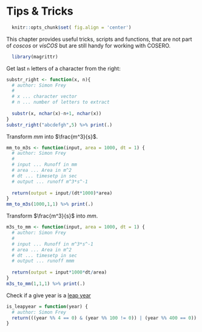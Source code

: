 # Tips & Tricks
```r
  knitr::opts_chunk$set( fig.align = 'center')
```

This chapter provides useful tricks, scripts and functions, that are not part 
of *coscos* or *visCOS* but are still handy for working with COSERO.

```r
  library(magrittr)
```

Get last `n` letters of a character from the right: 
```r
substr_right <- function(x, n){
  # author: Simon Frey
  #
  # x ... character vector 
  # n ... number of letters to extract
  
  substr(x, nchar(x)-n+1, nchar(x))
}
substr_right("abcdefgh",5) %>% print(.)
```

Transform $mm$ into $\frac{m^3}{s}$.
```r
mm_to_m3s <- function(input, area = 1000, dt = 1) {
  # author: Simon Frey
  #
  # input ... Runoff in mm
  # area ... Area in m^2
  # dt ... timesetp in sec
  # output ... runoff m^3*s^-1
  
  return(output = input/(dt*1000)*area)
}
mm_to_m3s(1000,1,1) %>% print(.)
```

Transform  $\frac{m^3}{s}$ into $mm$.
```r
m3s_to_mm <- function(input, area = 1000, dt = 1) {
  # author: Simon Frey
  #
  # input ... Runoff in m^3*s^-1
  # area ... Area in m^2
  # dt ... timesetp in sec
  # output ... runoff mmm
  
  return(output = input*1000*dt/area)
}
m3s_to_mm(1,1,1) %>% print(.)
```

Check if a give year is a [leap year](http://en.wikipedia.org/wiki/Leap_year)
```r
is_leapyear = function(year) {
  # author: Simon Frey
  return(((year %% 4 == 0) & (year %% 100 != 0)) | (year %% 400 == 0))
}
```

